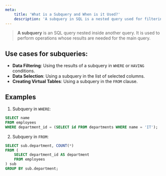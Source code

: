 ```yaml
---
meta:
    title: 'What is a Subquery and When is it Used?'
    description: 'A subquery in SQL is a nested query used for filtering data, selecting, or creating virtual tables. Learn when and how to apply it.'
---
```


> **A subquery** is an SQL query nested inside another query. It is used to perform operations whose results are needed for the main query.

## Use cases for subqueries:

-   **Data Filtering**: Using the results of a subquery in `WHERE` or `HAVING` conditions.
-   **Data Selection**: Using a subquery in the list of selected columns.
-   **Creating Virtual Tables**: Using a subquery in the `FROM` clause.

## Examples

1. Subquery in `WHERE`:

```sql
SELECT name
FROM employees
WHERE department_id = (SELECT id FROM departments WHERE name = 'IT');
```

2. Subquery in `FROM`:

```sql
SELECT sub.department, COUNT(*)
FROM (
    SELECT department_id AS department
    FROM employees
) sub
GROUP BY sub.department;
```
